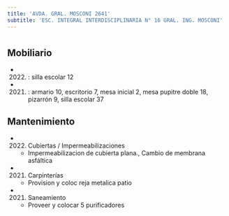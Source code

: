 ```yaml
---
title: 'AVDA. GRAL. MOSCONI 2641'
subtitle: 'ESC. INTEGRAL INTERDISCIPLINARIA N° 16 GRAL. ING. MOSCONI'
---
```


#


## Mobiliario

*  (2022) : silla escolar 12 

*  (2021) : armario 10, escritorio 7, mesa inicial 2, mesa pupitre doble 18, pizarrón 9, silla escolar 37 





## Mantenimiento

*  (2022) Cubiertas / Impermeabilizaciones 
    + Impermeabilizacion de cubierta plana., Cambio de membrana asfáltica

*  (2021) Carpinterías 
    + Provision y coloc reja metalica patio

*  (2021) Saneamiento 
    + Proveer y colocar 5 purificadores



